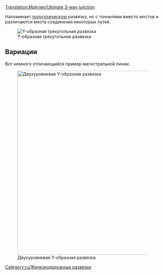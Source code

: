 [[Translation:Main/en/Ultimate 3-way junction]]{{en/-}}{{ru/Меню развязки}}

Напоминает [[Main/ru/Полуготическая|полуготическую]] развязку, но с тоннелями вместо мостов и различаются места соединения некоторых путей.

[[File:en/ultimate 3way junction.png|frame|none|Y-образная трехугольная развязка]]

{{Template:Критерии развязки/Ru|Средняя|2|1|0|3|1|1|1|1|0|0|0||Сломанные поезда блокируют одну линию.|

'''Плюсы'''
*Быстрый ход.
*Высокая пропускная способность.
*Пробки очень маловероятны.
*Малая площадь.
*Нет резких поворотов, легко построить для любой длины поезда.
*Достаточно места для ожидания поворачивающих поездов.

'''Минусы'''
*Проблемы с сигналами в тоннелях. (двойные тоннели увеличат развязку в размерах)

'''Замечания'''
*В первую очередь начните с создания "коротких диагональных" путей. Их размер равен длине Вашего поезда.
}}


==Вариации==
Вот немного отличающийся пример магистральной линии:

[[File:en/3way-over-under.jpeg|none|thumb|600px|Двухуровневая Y-образная развязка]]

{{Template:Критерии развязки/Ru|Средняя|3|1|1|4|0|1|1|1|0|0|0||Сломанные поезда блокируют одну линию.|

'''Плюсы'''
*Высокая пропускная способность.

'''Минусы'''
*Медленная, если пути не по диагонали.
*Пробки чаще, чем в обычной Y-образной развязке.
*Требуется пространство между путями.
*Резкие повороты, если пути не по диагонали.
*Недостаточно места для ожидания поворачивающего поезда.
*Проблемы с сигналами на мостах и в тоннелях.
*Мосты замедляют высокоскоростные поезда на магнитной подвеске.
}}

[[Category:ru/Железнодорожные развязки]]